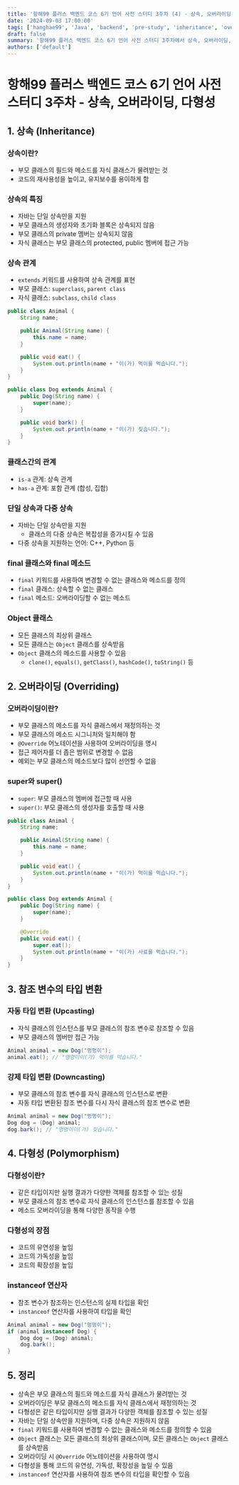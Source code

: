 ```yaml
---
title: '항해99 플러스 백엔드 코스 6기 언어 사전 스터디 3주차 (4) - 상속, 오버라이딩, 다형성'
date: '2024-09-03 17:00:00'
tags: ['hanghae99', 'Java', 'backend', 'pre-study', 'inheritance', 'overriding', 'polymorphism']
draft: false
summary: '항해99 플러스 백엔드 코스 6기 언어 사전 스터디 3주차에서 상속, 오버라이딩, 다형성에 대해 학습한 내용을 정리한다.'
authors: ['default']
---
```


# 항해99 플러스 백엔드 코스 6기 언어 사전 스터디 3주차 - 상속, 오버라이딩, 다형성

## 1. 상속 (Inheritance)

### 상속이란?

- 부모 클래스의 필드와 메소드를 자식 클래스가 물려받는 것
- 코드의 재사용성을 높이고, 유지보수를 용이하게 함

### 상속의 특징

- 자바는 단일 상속만을 지원
- 부모 클래스의 생성자와 초기화 블록은 상속되지 않음
- 부모 클래스의 private 멤버는 상속되지 않음
- 자식 클래스는 부모 클래스의 protected, public 멤버에 접근 가능

### 상속 관계

- `extends` 키워드를 사용하여 상속 관계를 표현
- 부모 클래스: `superclass`, `parent class`
- 자식 클래스: `subclass`, `child class`

```java
public class Animal {
    String name;

    public Animal(String name) {
        this.name = name;
    }

    public void eat() {
        System.out.println(name + "이(가) 먹이를 먹습니다.");
    }
}
```

```java
public class Dog extends Animal {
    public Dog(String name) {
        super(name);
    }

    public void bark() {
        System.out.println(name + "이(가) 짖습니다.");
    }
}
```

### 클래스간의 관계

- `is-a` 관계: 상속 관계
- `has-a` 관계: 포함 관계 (합성, 집합)

### 단일 상속과 다중 상속

- 자바는 단일 상속만을 지원
  - 클래스의 다중 상속은 복잡성을 증가시킬 수 있음
- 다중 상속을 지원하는 언어: C++, Python 등

### final 클래스와 final 메소드

- `final` 키워드를 사용하여 변경할 수 없는 클래스와 메소드를 정의
- `final` 클래스: 상속할 수 없는 클래스
- `final` 메소드: 오버라이딩할 수 없는 메소드

### Object 클래스

- 모든 클래스의 최상위 클래스
- 모든 클래스는 `Object` 클래스를 상속받음
- `Object` 클래스의 메소드를 사용할 수 있음
  - `clone()`, `equals()`, `getClass()`, `hashCode()`, `toString()` 등

## 2. 오버라이딩 (Overriding)

### 오버라이딩이란?

- 부모 클래스의 메소드를 자식 클래스에서 재정의하는 것
- 부모 클래스의 메소드 시그니처와 일치해야 함
- `@Override` 어노테이션을 사용하여 오버라이딩을 명시
- 접근 제어자를 더 좁은 범위로 변경할 수 없음
- 예외는 부모 클래스의 메소드보다 많이 선언할 수 없음

### super와 super()

- `super`: 부모 클래스의 멤버에 접근할 때 사용
- `super()`: 부모 클래스의 생성자를 호출할 때 사용

```java
public class Animal {
    String name;

    public Animal(String name) {
        this.name = name;
    }

    public void eat() {
        System.out.println(name + "이(가) 먹이를 먹습니다.");
    }
}
```

```java
public class Dog extends Animal {
    public Dog(String name) {
        super(name);
    }

    @Override
    public void eat() {
        super.eat();
        System.out.println(name + "이(가) 사료를 먹습니다.");
    }
}
```

## 3. 참조 변수의 타입 변환

### 자동 타입 변환 (Upcasting)

- 자식 클래스의 인스턴스를 부모 클래스의 참조 변수로 참조할 수 있음
- 부모 클래스의 멤버만 접근 가능

```java
Animal animal = new Dog("멍멍이");
animal.eat(); // "멍멍이이(가) 먹이를 먹습니다."
```

### 강제 타입 변환 (Downcasting)

- 부모 클래스의 참조 변수를 자식 클래스의 인스턴스로 변환
- 자동 타입 변환된 참조 변수를 다시 자식 클래스의 참조 변수로 변환

```java
Animal animal = new Dog("멍멍이");
Dog dog = (Dog) animal;
dog.bark(); // "멍멍이이(가) 짖습니다."
```

## 4. 다형성 (Polymorphism)

### 다형성이란?

- 같은 타입이지만 실행 결과가 다양한 객체를 참조할 수 있는 성질
- 부모 클래스의 참조 변수로 자식 클래스의 인스턴스를 참조할 수 있음
- 메소드 오버라이딩을 통해 다양한 동작을 수행

### 다형성의 장점

- 코드의 유연성을 높임
- 코드의 가독성을 높임
- 코드의 확장성을 높임

### instanceof 연산자

- 참조 변수가 참조하는 인스턴스의 실제 타입을 확인
- `instanceof` 연산자를 사용하여 타입을 확인

```java
Animal animal = new Dog("멍멍이");
if (animal instanceof Dog) {
    Dog dog = (Dog) animal;
    dog.bark();
}
```

## 5. 정리

- 상속은 부모 클래스의 필드와 메소드를 자식 클래스가 물려받는 것
- 오버라이딩은 부모 클래스의 메소드를 자식 클래스에서 재정의하는 것
- 다형성은 같은 타입이지만 실행 결과가 다양한 객체를 참조할 수 있는 성질
- 자바는 단일 상속만을 지원하며, 다중 상속은 지원하지 않음
- `final` 키워드를 사용하여 변경할 수 없는 클래스와 메소드를 정의할 수 있음
- `Object` 클래스는 모든 클래스의 최상위 클래스이며, 모든 클래스는 `Object` 클래스를 상속받음
- 오버라이딩 시 `@Override` 어노테이션을 사용하여 명시
- 다형성을 통해 코드의 유연성, 가독성, 확장성을 높일 수 있음
- `instanceof` 연산자를 사용하여 참조 변수의 타입을 확인할 수 있음
